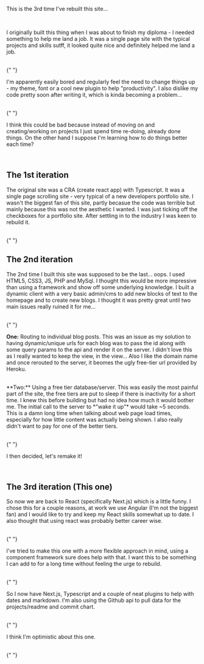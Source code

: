 
<Layout>

<BlogHeader
	title="The making of this site"
	date="21/06/2022"
	author="Lachlan Stephan"
	headMeta="Making this site"
/>

This is the 3rd time I've rebuilt this site...

<br />

I originally built this thing when I was about to finish my diploma - I
needed something to help me land a job. It was a single page site with the
typical projects and skills sutff, it looked quite nice and definitely helped me
land a job.

<br />{" "}

I'm apparently easily bored and regularly feel the need to change things up - my
theme, font or a cool new plugin to help "productivity". I also dislike my code pretty soon after writing it, which is kinda becoming a problem...

<br />{" "}

I think this could be bad because instead of moving on and creating/working on projects I just spend time re-doing, already done things. On the other hand I suppose I'm learning how to do things better each time?

<br />

## The 1st iteration

The original site was a CRA (create react app) with Typescript. It was a single page scrolling site - very typical of a new developers portfolio site. I wasn't the biggest fan of this site, partly becasue the code was terrible but mainly because this was not the aesthetic I wanted. I was just ticking off the checkboxes for a portfolio site. After settling in to the industry I was keen to rebuild it.

<br />{" "}

## The 2nd iteration

The 2nd time I built this site was supposed to be the last... oops. I used HTML5, CSS3, JS, PHP and MySql. I thought this would be more impressive than using a framework and show off some underlying knowledge. I built a dynamic client with a very basic admin/cms to add new blocks of text to the homepage and to create new blogs. I thought it was pretty great until two main issues really ruined it for me...

<br />{" "}

**One:** Routing to individual blog posts. This was an issue as my solution to having dynamic/unique urls for each blog was to pass the id along with some query params to the api and render it on the server. I didn't love this as I really wanted to keep the view, in the view... Also I like the domain name and once rerouted to the server, it beomes the ugly free-tier url provided by Heroku.

<br />
**Two:** Using a free tier database/server. This was easily the most painful part
of the site, the free tiers are put to sleep if there is inactivity for a short time.
I knew this before building but had no idea how much it would bother me. The initial
call to the server to *"wake it up"* would take ~5 seconds. This is a damn long time
when talking about web page load times, especially for how little content was actually
being shown. I also really didn't want to pay for one of the better tiers.

<br />{" "}

I then decided, let's remake it!

<br />

## The 3rd iteration (This one)

So now we are back to React (specifically Next.js) which is a little funny. I chose this for a couple reasons, at work we use Angular (I'm not the biggest fan) and I would like to try and keep my React skills somewhat up to date. I also thought that using react was probably better career wise.

<br />{" "}

I've tried to make this one with a more flexible approach in mind, using a component framework sure does help with that. I want this to be something I can add to for a long time without feeling the urge to rebuild.

<br />{" "}

So I now have Next.js, Typescript and a couple of neat plugins to help with dates and markdown. I'm also using the Github api to pull data for the projects/readme and commit chart.

<br />{" "}

I think I'm optimistic about this one.

<br />{" "}

<BlogFooter />

</Layout>
